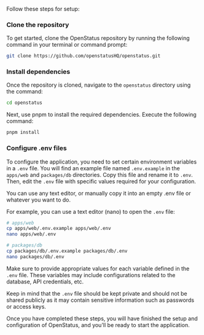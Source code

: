 Follow these steps for setup:

### **Clone the repository**

To get started, clone the OpenStatus repository by running the following command
in your terminal or command prompt:

```bash
git clone https://github.com/openstatusHQ/openstatus.git
```

### **Install dependencies**

Once the repository is cloned, navigate to the `openstatus` directory using the
command:

```bash
cd openstatus
```

Next, use pnpm to install the required dependencies. Execute the following
command:

```bash
pnpm install
```

### **Configure .env files**

To configure the application, you need to set certain environment variables in a
`.env` file. You will find an example file named `.env.example` in the
`apps/web` and `packages/db` directories. Copy this file and rename it to
`.env`. Then, edit the `.env` file with specific values required for your
configuration.

You can use any text editor, or manually copy it into an empty .env file or
whatever you want to do.

For example, you can use a text editor (nano) to open the `.env` file:

```bash
# apps/web
cp apps/web/.env.example apps/web/.env
nano apps/web/.env

# packages/db
cp packages/db/.env.example packages/db/.env
nano packages/db/.env
```

Make sure to provide appropriate values for each variable defined in the `.env`
file. These variables may include configurations related to the database, API
credentials, etc.

Keep in mind that the `.env` file should be kept private and should not be
shared publicly as it may contain sensitive information such as passwords or
access keys.

Once you have completed these steps, you will have finished the setup and
configuration of OpenStatus, and you'll be ready to start the application.
